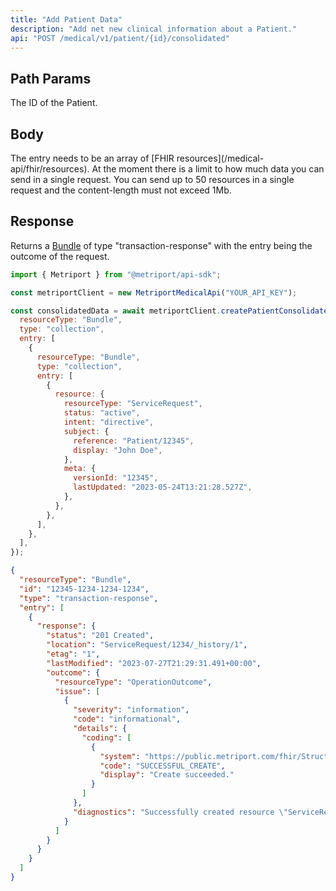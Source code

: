```yaml
---
title: "Add Patient Data"
description: "Add net new clinical information about a Patient."
api: "POST /medical/v1/patient/{id}/consolidated"
---
```


## Path Params

<ParamField path="id" type="string" required>
  The ID of the Patient.
</ParamField>

## Body

<ParamField body="entry" type="array" required>
  The entry needs to be an array of [FHIR resources](/medical-api/fhir/resources).
</ParamField>

<Info>
  At the moment there is a limit to how much data you can send in a single request. You can send up
  to 50 resources in a single request and the content-length must not exceed 1Mb.
</Info>

## Response

Returns a [Bundle](/medical-api/fhir/resources/bundle) of type "transaction-response" with the entry being the outcome of the request.

<ResponseExample>

```javascript Metriport SDK
import { Metriport } from "@metriport/api-sdk";

const metriportClient = new MetriportMedicalApi("YOUR_API_KEY");

const consolidatedData = await metriportClient.createPatientConsolidated("PATIENT_ID", {
  resourceType: "Bundle",
  type: "collection",
  entry: [
    {
      resourceType: "Bundle",
      type: "collection",
      entry: [
        {
          resource: {
            resourceType: "ServiceRequest",
            status: "active",
            intent: "directive",
            subject: {
              reference: "Patient/12345",
              display: "John Doe",
            },
            meta: {
              versionId: "12345",
              lastUpdated: "2023-05-24T13:21:28.527Z",
            },
          },
        },
      ],
    },
  ],
});
```

</ResponseExample>

```json
{
  "resourceType": "Bundle",
  "id": "12345-1234-1234-1234",
  "type": "transaction-response",
  "entry": [
    {
      "response": {
        "status": "201 Created",
        "location": "ServiceRequest/1234/_history/1",
        "etag": "1",
        "lastModified": "2023-07-27T21:29:31.491+00:00",
        "outcome": {
          "resourceType": "OperationOutcome",
          "issue": [
            {
              "severity": "information",
              "code": "informational",
              "details": {
                "coding": [
                  {
                    "system": "https://public.metriport.com/fhir/StructureDefinition/operation-outcome",
                    "code": "SUCCESSFUL_CREATE",
                    "display": "Create succeeded."
                  }
                ]
              },
              "diagnostics": "Successfully created resource \"ServiceRequest/1234/_history/1\". Took 8ms."
            }
          ]
        }
      }
    }
  ]
}
```
